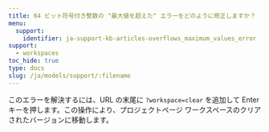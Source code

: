 ```yaml
---
title: 64 ビット符号付き整数の "最大値を超えた" エラーをどのように修正しますか？
menu:
  support:
    identifier: ja-support-kb-articles-overflows_maximum_values_error
support:
  - workspaces
toc_hide: true
type: docs
slug: /ja/models/support/:filename
---
```

このエラーを解決するには、URL の末尾に `?workspace=clear` を追加して Enter キーを押します。この操作により、プロジェクトページ ワークスペースのクリアされたバージョンに移動します。
